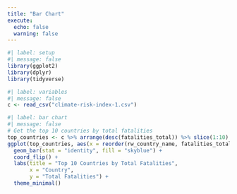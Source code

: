 ```yaml
---
title: "Bar Chart"
execute: 
  echo: false
  warning: false
---
```


```r
#| label: setup 
#| message: false
library(ggplot2)
library(dplyr)
library(tidyverse)
```

```r
#| label: variables
#| message: false
c <- read_csv("climate-risk-index-1.csv")
```

```r
#| label: bar chart
#| message: false
# Get the top 10 countries by total fatalities
top_countries <- c %>% arrange(desc(fatalities_total)) %>% slice(1:10)
ggplot(top_countries, aes(x = reorder(rw_country_name, fatalities_total), y = fatalities_total)) +
  geom_bar(stat = "identity", fill = "skyblue") +
  coord_flip() +
  labs(title = "Top 10 Countries by Total Fatalities",
       x = "Country",
       y = "Total Fatalities") +
  theme_minimal()
```

